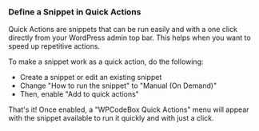 ### Define a Snippet in Quick Actions

Quick Actions are snippets that can be run easily and with a one click directly from your WordPress admin top bar. This helps when you want to speed up repetitive actions.

To make a snippet work as a quick action, do the following:

- Create a snippet or edit an existing snippet
- Change "How to run the snippet" to "Manual (On Demand)"
- Then, enable "Add to quick actions"

That's it! Once enabled, a "WPCodeBox Quick Actions" menu will appear with the snippet available to run it quickly and with just a click.